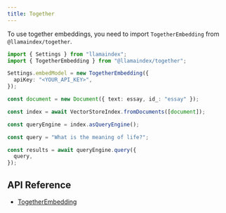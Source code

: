 ```yaml
---
title: Together
---
```


To use together embeddings, you need to import `TogetherEmbedding` from `@llamaindex/together`.

```ts
import { Settings } from "llamaindex";
import { TogetherEmbedding } from "@llamaindex/together";

Settings.embedModel = new TogetherEmbedding({
  apiKey: "<YOUR_API_KEY>",
});

const document = new Document({ text: essay, id_: "essay" });

const index = await VectorStoreIndex.fromDocuments([document]);

const queryEngine = index.asQueryEngine();

const query = "What is the meaning of life?";

const results = await queryEngine.query({
  query,
});
```

## API Reference

- [TogetherEmbedding](/typescript/framework-api-reference/classes/togetherembedding/)
